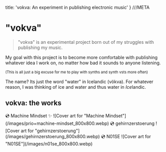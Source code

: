 
  title: 'vokva: An experiment in publishing electronic music'
} ///META

# "vokva"

> "vokva" is an experimental project born out of my struggles with publishing my music.

My goal with this project is to become more comfortable with publishing whatever idea I work on,
no matter how bad it sounds to anyone listening.

<sub>(This is all just a big excuse for me to play with synths and synth vsts more often)</sub>

The name? Its just the word "water" in Icelandic (vökva). For whatever reason, I was thinking of ice and water and thus water in *Ice*landic.

<h2 style={{ color: `var(--color-primary-600)` }}>vokva: the works</h2>
<BorderedBox id='latest'>
  <Head3 id='mm'>💿 Machine Mindset ✨</Head3>
  <SmallCenteredContainer>
    ![Cover art for "Machine Mindset"](/images/prio+machine-mindset_800x800.webp)
    <LinkFarm
      urls={{
        AMAZON: 'https://amazon.de/dp/B0D2WM26WM',
        'AMAZON MUSIC': 'https://music.amazon.de/albums/B0D2WNQRRP?trackAsin=B0D2WM26WM',
        'APPLE MUSIC': 'https://music.apple.com/de/album/machine-mindset/1743709895?i=1743709896&app=music',
        ITUNES: 'https://music.apple.com/de/album/machine-mindset/1743709895?i=1743709896&app=itunes',
        QOBUZ: 'https://open.qobuz.com/track/264514249',
        SOUNDCLOUD: 'https://soundcloud.com/vokva/machine-mindset?id=1809928416',
        SPOTIFY: 'https://open.spotify.com/track/0jqsSOQSScUaQannzeTm1V',
        TIDAL: 'https://listen.tidal.com/track/360145557',
        YOUTUBE: 'https://youtube.com/watch?v=fQnXMq9s4Bg',
        'YOUTUBE MUSIC': 'https://music.youtube.com/watch?v=fQnXMq9s4Bg',
        QQMUSIC: 'https://y.qq.com/n/yqq/song/001JiP8f1WQsol.html'
      }}
    />
  </SmallCenteredContainer>
</BorderedBox>
<BorderedBox>
  <Head3 id='ghz'>💿 gehirnzerstoerung</Head3>
  <SmallCenteredContainer>
    ![Cover art for "gehirnzerstoerung"](/images/gehirnzerstoerung_800x800.webp)
    <LinkFarm
      urls={{
        SPOTIFY: 'https://open.spotify.com/track/08iybDP0aaXRqQniuIAZAe',
        'APPLE MUSIC': 'https://music.apple.com/de/album/gehirnzerstoerung/1737549598?i=1737549599&app=music',
        YOUTUBE: 'https://youtube.com/watch?v=BLn9pSGyhO0',
        TIDAL: 'https://listen.tidal.com/track/353722308',
        'AMAZON MUSIC': 'https://music.amazon.de/albums/B0CYWQHC22?trackAsin=B0CYW9XVVF',
        'YOUTUBE MUSIC': 'https://music.youtube.com/watch?v=BLn9pSGyhO0',
        DEEZER: 'https://www.deezer.com/track/2718624582',
        ITUNES: 'https://music.apple.com/de/album/gehirnzerstoerung/1737549598?i=1737549599&app=itunes',
        AMAZON: 'https://amazon.de/dp/B0CYW9XVVF',
        QQMUSIC: 'https://y.qq.com/n/yqq/song/0000xSxA1SWS5r.html',
        QOBUZ: 'https://open.qobuz.com/track/258764263'
      }}
    />
  </SmallCenteredContainer>
</BorderedBox>
<BorderedBox>
  <Head3 id='n01se'>💿 N01SE</Head3>
  <SmallCenteredContainer>
    ![Cover art for "N01SE"](/images/n01se_800x800.webp)
    <LinkFarm
      urls={{
        SPOTIFY: 'https://open.spotify.com/track/2NvIDvndxW9be4jpTHKSFP',
        'APPLE MUSIC': 'https://music.apple.com/de/album/n01se/1733120554?i=1733120555&app=music',
        YOUTUBE: 'https://youtube.com/watch?v=kcgR5o2u1yU',
        TIDAL: 'https://listen.tidal.com/track/348328089',
        'AMAZON MUSIC': 'https://music.amazon.de/albums/B0CWJQT17R?trackAsin=B0CWJHRB8B',
        'YOUTUBE MUSIC': 'https://music.youtube.com/watch?v=kcgR5o2u1yU',
        DEEZER: 'https://www.deezer.com/track/2679353512',
        ITUNES: 'https://music.apple.com/de/album/n01se/1733120554?i=1733120555&app=itunes',
        AMAZON: 'https://amazon.de/dp/B0CWJHRB8B',
        QOBUZ: 'https://open.qobuz.com/album/ezdd7m6w88ywa',
        QQMUSIC: 'https://y.qq.com/n/yqq/song/0025oucT08f4vh.html'
      }}
    />
  </SmallCenteredContainer>
</BorderedBox>
